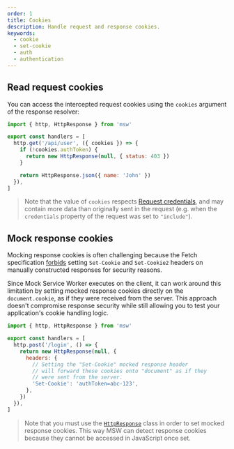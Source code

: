 ```yaml
---
order: 1
title: Cookies
description: Handle request and response cookies.
keywords:
  - cookie
  - set-cookie
  - auth
  - authentication
---
```


## Read request cookies

You can access the intercepted request cookies using the `cookies` argument of the response resolver:

```js /cookies/ {5}
import { http, HttpResponse } from 'msw'

export const handlers = [
  http.get('/api/user', ({ cookies }) => {
    if (!cookies.authToken) {
      return new HttpResponse(null, { status: 403 })
    }

    return HttpResponse.json({ name: 'John' })
  }),
]
```

> Note that the value of `cookies` respects [Request credentials](https://developer.mozilla.org/en-US/docs/Web/API/Request/credentials), and may contain more data than originally sent in the request (e.g. when the `credentials` property of the request was set to `"include"`).

## Mock response cookies

Mocking response cookies is often challenging because the Fetch specification [forbids](https://developer.mozilla.org/en-US/docs/Glossary/Forbidden_header_name) setting `Set-Cookie` and `Set-Cookie2` headers on manually constructed responses for security reasons.

Since Mock Service Worker executes on the client, it can work around this limitation by setting mocked response cookies directly on the `document.cookie`, as if they were received from the server. This approach doesn't compromise response security while still allowing you to test your application's cookie handling logic.

```js {6-11}
import { http, HttpResponse } from 'msw'

export const handlers = [
  http.post('/login', () => {
    return new HttpResponse(null, {
      headers: {
        // Setting the "Set-Cookie" mocked response header
        // will forward these cookies onto "document" as if they
        // were sent from the server.
        'Set-Cookie': 'authToken=abc-123',
      },
    })
  }),
]
```

> Note that you must use the [`HttpResponse`](/docs/api/http-response) class in order to set mocked response cookies. This way MSW can detect response cookies because they cannot be accessed in JavaScript once set.
